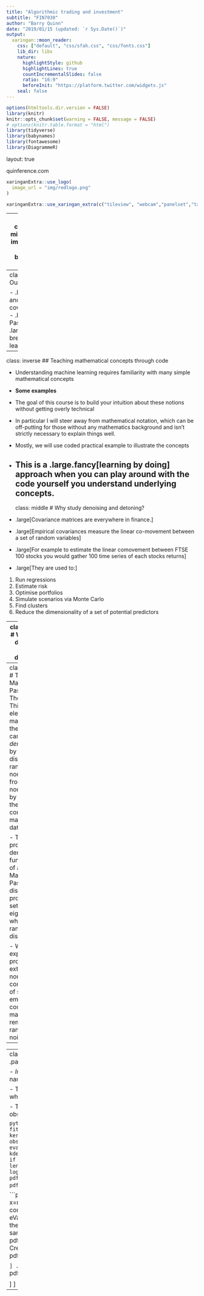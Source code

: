 ```yaml
---
title: "Algorithmic trading and investment"
subtitle: "FIN7030"
author: "Barry Quinn"
date: "2019/01/15 (updated: `r Sys.Date()`)"
output:
  xaringan::moon_reader:
    css: ["default", "css/sfah.css", "css/fonts.css"]
    lib_dir: libs
    nature:
      highlightStyle: github
      highlightLines: true
      countIncrementalSlides: false
      ratio: "16:9"
      beforeInit: "https://platform.twitter.com/widgets.js"
    seal: false 
---
```


```r
options(htmltools.dir.version = FALSE)
library(knitr)
knitr::opts_chunk$set(warning = FALSE, message = FALSE)
# options(knitr.table.format = "html")
library(tidyverse)
library(babynames)
library(fontawesome) 
library(DiagrammeR)
```

layout: true
  
<div class="my-footer"><span>quinference.com</span></div>

```r
xaringanExtra::use_logo(
  image_url = "img/redlogo.png"
)
```

```r
xaringanExtra::use_xaringan_extra(c("tileview", "webcam","panelset","tachuyon"))
```

---
name: ATL-title
class: inverse,left, middle
background-image: url(img/title-slide-img.png)
background-size: cover

# Algorithmic Trading and Investing (FIN7030)

# .fancy[Lecture 3: Denoising and detoning]

.large[Barry Quinn PhD CStat | Queen's Management School | `r Sys.Date()`]

<!-- this ends up being the title slide since seal = FALSE-->

---
class:inverse
# Outline 

- .large[Denoising and detoning financial covariance matrices]
- .large[Marcenko-Pastur Theorem]
- .large.fancy[Breathing breaks to aid learning]
---
class: inverse
## Teaching mathematical concepts through code

- Understanding machine learning requires familiarity with many simple mathematical concepts
- **Some examples**
- The goal of this course is to build your intuition about these notions without getting overly technical
- In particular I will steer away from mathematical notation, which can be off-putting for those without any mathematics background and isn't strictly necessary to explain things well.
- Mostly, we will use coded practical example to illustrate the concepts
- This is a .large.fancy[**learning by doing**] approach when you can play around with the code yourself you understand underlying concepts.
---
class: middle
# Why study denoising and detoning?

- .large[Covariance matrices are everywhere in finance.]
- .large[Empirical covariances measure the linear co-movement between a set of random variables]  
- .large[For example to estimate the linear comovement between FTSE 100 stocks you would gather 100 time series of each stocks returns]
- .large[They are used to:]

1. Run regressions
2. Estimate risk
3. Optimise portfolios
4. Simulate scenarios via Monte Carlo
5. Find clusters
6. Reduce the dimensionality of a set of potential predictors

---
class: middle 
# Why study denoising and detoning?

- .large[Empirical covariance matrices are estimated with flawed, incomplete data which leads to estimates with an amount of noise]

- .large[Such noise can render calculations using covariance matrix estimates useless]

 .large[ In finance, we need a procedure to reduce this noise and enhance the signal **before** using in subsequent analysis like those listed previously]

---
class: middle
# The Marcenko-Pastur Theorem
- This is an elegant mathematical theorem that can help *denoise* data by distinguishing random from non-random from nonrandom by means of the empirical correlation matrix of the data.

- The probability density function (pdf) of a Marcenko-Pastur distribution produces a set of eigenvalues which are randomly distributed.

- We can exploit this property to extract the non-random component of some empirical correlation matrix, thus removing the random noise.
---
---
class: top
## The Marcenko-Pastur Theorem in Python
.panelset[
.panel[.panel-name[ Python + R set-up]
```r
library(reticulate)
```

- *Insert Python code chunk in RMarkdown file*
]
.panel[.panel-name[Define the Marcenko-Pastur PDF]
```python
import numpy as np
import pandas as pd
# ------------------------------
def mpPDF(var,q,pts):
  eMin,eMax=var*(1-(1./q)**.5)**2,var*(1+(1./q)**.5)**2
  eVal=np.linspace(eMin,eMax,pts)
  pdf=q/(2*np.pi*var*eVal)*((eMax-eVal)*(eVal-eMin))**.5
  pdf=pd.Series(pdf,index=eVal)
  return pdf
```
]
.panel[.panel-name[Define a functions to test theorem]

- This function is a principal component analysis function which will extract the Eigenvalues (principal components)
```python
from sklearn.neighbors.kde import KernelDensity
##-----------------
def getPCA(matrix):
# Get eVal,eVec from a Hermitian Matrix
  eVal,eVec=np.linalg.eigh(matrix)
  indices=eVal.argsort()[::-1] # arguments for sorting eVal in descending order
  eVal,eVec=eVal[indices],eVec[:,indices]
  eVal=np.diagflat(eVal)
  return eVal,eVec
```

- This function create a pdf for a series of supplied observations (obs)

```python
##---------------
def fitKDE(obs,bWidth=.25,kernel='gaussian',x=None):
# Fit kernel to a series of obs, and derive the probability of obs
# x is the array of values on which to fit KDE will be evaluate
  if len(obs.shape)==1:obs=obs.reshape(-1,1)
  kde=KernelDensity(kernel=kernel,bandwidth=bWidth).fit(obs)
  if x is None:x=np.unique(obs).reshape(-1,1)
  if len(x.shape)==1:x=x.reshape(-1,1)
  logProb=kde.score_samples(x) # log of probability density
  pdf=pd.Series(np.exp(logProb),index=x.flatten())
  return pdf
```
]
.panel[.panel-name[Test the theorem]

```python
# Create a random sample for testing
x=np.random.normal(size=(10000,1000))
# Extract correlation matrix from the random sample
eVal0,eVec0=getPCA(np.corrcoef(x,rowvar=0))
# Create theoretical Marcenko-Pastur distribution of the random sample x
pdf0=mpPDF(1.,q=x.shape[0]/float(x.shape[1]),pts=1000)
# Create the empirical pdf of x
pdf1=fitKDE(np.diag(eVal0),bWidth=.01)

```
]
.panel[.panel-name[Visualising Marcenko-Pastur theorem]
```r
pdf_mp=py$pdf0
pdf_emp=py$pdf1
```

]
]
---


